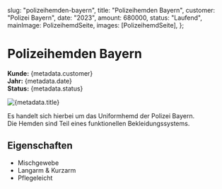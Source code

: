 
  slug: "polizeihemden-bayern",
  title: "Polizeihemden Bayern",
  customer: "Polizei Bayern",
  date: "2023",
  amount: 680000,
  status: "Laufend",
  mainImage: PolizeihemdSeite,
  images: [PolizeihemdSeite],
};

# Polizeihemden Bayern

**Kunde:** {metadata.customer}  
**Jahr:** {metadata.date}  
**Status:** {metadata.status}

![{metadata.title}]({metadata.mainImage})

Es handelt sich hierbei um das Uniformhemd der Polizei Bayern.  
Die Hemden sind Teil eines funktionellen Bekleidungssystems.

## Eigenschaften

- Mischgewebe
- Langarm & Kurzarm
- Pflegeleicht
